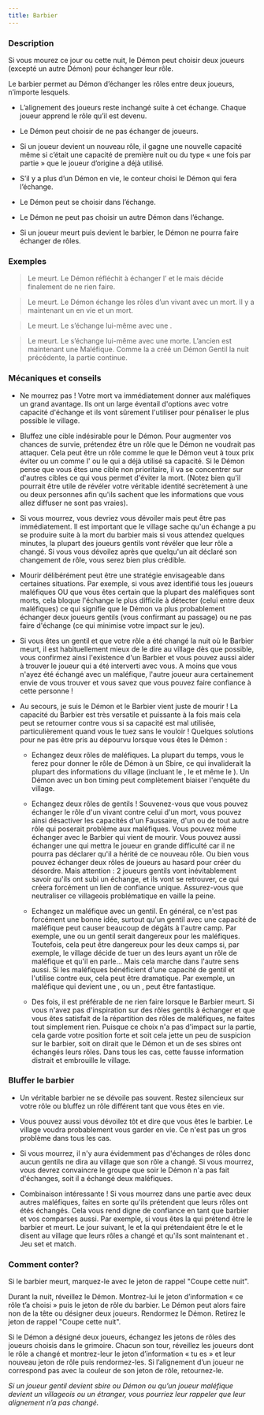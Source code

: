 ```yaml
---
title: Barbier
---
```



<Role BARBIER header />

### Description

Si vous mourez ce jour ou cette nuit, le Démon peut choisir deux joueurs (excepté un autre Démon) pour échanger leur rôle.

Le barbier permet au Démon d’échanger les rôles entre deux joueurs, n’importe lesquels.

-   L’alignement des joueurs reste inchangé suite à cet échange. Chaque joueur apprend le rôle qu’il est devenu.

-   Le Démon peut choisir de ne pas échanger de joueurs.

-   Si un joueur devient un nouveau rôle, il gagne une nouvelle capacité même si c’était une capacité de première nuit ou du type « une fois par partie » que le joueur d’origine a déjà utilisé.

-   S’il y a plus d’un Démon en vie, le conteur choisi le Démon qui fera l’échange.

-   Le Démon peut se choisir dans l’échange.

-   Le Démon ne peut pas choisir un autre Démon dans l’échange.

-   Si un joueur meurt puis devient le barbier, le Démon ne pourra faire échanger de rôles. 

### Exemples

> Le <Role BARBIER /> meurt. Le Démon réfléchit à échanger l’<Role HORLOGER /> et le <Role JONGLEUR /> mais décide finalement de ne rien faire.

> Le <Role BARBIER /> meurt. Le Démon échange les rôles d’un <Role ORACLE /> vivant avec un <Role BARBIER /> mort. Il y a maintenant un <Role BARBIER /> en vie et un <Role ORACLE /> mort.

> Le <Role BARBIER /> meurt. Le <Role VORTOX /> s’échange lui-même avec une <Role SORCIERE />.

> Le <Role BARBIER /> meurt. Le <Role VIGORMORTIS /> s’échange lui-même avec une <Role DULCINEE /> morte. L’ancien <Role VIGORMORTIS /> est maintenant une <Role DULCINEE /> Maléfique. Comme la <Role VIEILLE_CHOUETTE /> a créé un Démon Gentil la nuit précédente, la partie continue.

### Mécaniques et conseils

- Ne mourrez pas ! Votre mort va immédiatement donner aux maléfiques un grand avantage. Ils ont un large éventail d'options avec votre capacité d'échange et ils vont sûrement l'utiliser pour pénaliser le plus possible le village. 

- Bluffez une cible indésirable pour le Démon. Pour augmenter vos chances de survie, prétendez être un rôle que le Démon ne voudrait pas attaquer. Cela peut être un rôle comme le <Role SAGE /> que le Démon veut à toux prix éviter ou un comme l'<Role ARTISTE /> ou le <Role JONGLEUR /> qui a déjà utilisé sa capacité. Si le Démon pense que vous êtes une cible non prioritaire, il va se concentrer sur d'autres cibles ce qui vous permet d'éviter la mort. (Notez bien qu'il pourrait être utile de révéler votre véritable identité secrètement à une ou deux personnes afin qu'ils sachent que les informations que vous allez diffuser ne sont pas vraies). 

- Si vous mourrez, vous devriez vous dévoiler mais peut être pas immédiatement. Il est important que le village sache qu'un échange a pu se produire suite à la mort du barbier mais si vous attendez quelques minutes, la plupart des joueurs gentils  vont révéler que leur rôle a changé. Si vous vous dévoilez après que quelqu'un ait déclaré son changement de rôle, vous serez bien plus crédible. 

- Mourir délibérément peut être une stratégie envisageable dans certaines situations. Par exemple, si vous avez identifié tous les joueurs maléfiques OU que vous êtes certain que la plupart des maléfiques sont morts, cela bloque l'échange le plus difficile à détecter (celui entre deux maléfiques) ce qui signifie que le Démon va plus probablement échanger deux joueurs gentils (vous confirmant au passage) ou ne pas faire d'échange (ce qui minimise votre impact sur le jeu).

- Si vous êtes un gentil et que votre rôle a été changé la nuit où le Barbier meurt, il est habituellement mieux de le dire au village dès que possible, vous confirmez ainsi l'existence d'un Barbier et vous pouvez aussi aider à trouver le joueur qui a été interverti avec vous. A moins que vous n'ayez été échangé avec un maléfique, l'autre joueur aura certainement envie de vous trouver et vous savez que vous pouvez faire confiance à cette personne ! 

- Au secours, je suis le Démon et le Barbier vient juste de mourir ! La capacité du Barbier est très versatile et puissante à la fois mais cela peut se retourner contre vous si sa capacité est mal utilisée, particulièrement quand vous le tuez sans le vouloir ! Quelques solutions pour ne pas être pris au dépourvu lorsque vous êtes le Démon : 

    - Echangez deux rôles de maléfiques. La plupart du temps, vous le ferez pour donner le rôle de Démon à un Sbire, ce qui invaliderait la plupart des informations du village (incluant le <Role FLEURISTE />, le <Role SAVANT /> et même le <Role REVEUR />). Un Démon avec un bon timing peut complètement biaiser l'enquête du village. 

    - Echangez deux rôles de gentils ! Souvenez-vous que vous pouvez échanger le rôle d'un vivant contre celui d'un mort, vous pouvez ainsi désactiver les capacités d'un Faussaire, d'un <Role SAGE /> ou de tout autre rôle qui poserait problème aux maléfiques. Vous pouvez même échanger avec le Barbier qui vient de mourir. Vous pouvez aussi échanger une <Role BETE_DE_FOIRE /> qui mettra le joueur en grande difficulté car il ne pourra pas déclarer qu'il a hérité de ce nouveau rôle. Ou bien vous pouvez échanger deux rôles de joueurs au hasard pour créer du désordre. Mais attention : 2 joueurs gentils vont inévitablement savoir qu'ils ont subi un échange, et ils vont se retrouver, ce qui créera forcément un lien de confiance unique. Assurez-vous que neutraliser ce villageois problématique en vaille la peine. 

    - Echangez un maléfique avec un gentil. En général, ce n'est pas forcément une bonne idée, surtout qu'un gentil avec une capacité de maléfique peut causer beaucoup de dégâts à l'autre camp. Par exemple, une <Role SORCIERE /> ou un <Role MANIPULATEUR /> gentil serait dangereux pour les maléfiques. Toutefois, cela peut être dangereux pour les deux camps si, par exemple, le village décide de tuer un des leurs ayant un rôle de maléfique et qu'il en parle... Mais cela marche dans l'autre sens aussi. Si les maléfiques bénéficient d'une capacité de gentil et l'utilise contre eux, cela peut être dramatique. Par exemple, un maléfique qui devient une <Role DULCINEE />, <Role FAUSSAIRE /> ou un <Role CHARMEUR_DE_SERPENT />, peut être fantastique.

    - Des fois, il est préférable de ne rien faire lorsque le Barbier meurt. Si vous n'avez pas d'inspiration sur des rôles gentils à échanger et que vous êtes satisfait de la répartition des rôles de maléfiques, ne faites tout simplement rien. Puisque ce choix n'a pas d'impact sur la partie, cela garde votre position forte et soit cela jette un peu de suspicion sur le barbier, soit on dirait que le Démon et un de ses sbires ont échangés leurs rôles. Dans tous les cas, cette fausse information distrait et embrouille le village.

### Bluffer le barbier

- Un véritable barbier ne se dévoile pas souvent. Restez silencieux sur votre rôle ou bluffez un rôle différent tant que vous êtes en vie.

- Vous pouvez aussi vous dévoilez tôt et dire que vous êtes le barbier. Le village voudra probablement vous garder en vie. Ce n'est pas un gros problème dans tous les cas.

- Si vous mourrez, il n'y aura évidemment pas d'échanges de rôles donc aucun gentils ne dira au village que son rôle a changé. Si vous mourrez, vous devrez convaincre le groupe que soir le Démon n'a pas fait d'échanges, soit il a échangé deux maléfiques.

- Combinaison intéressante ! Si vous mourrez dans une partie avec deux autres maléfiques, faites en sorte qu'ils prétendent que leurs rôles ont étés échangés. Cela vous rend digne de confiance en tant que barbier et vos comparses aussi. Par exemple, si vous êtes la <Role SORCIERE /> qui prétend être le barbier et meurt. Le jour suivant, le <Role VIGORMORTIS /> et la <Role VIEILLE_CHOUETTE /> qui prétendaient être le <Role REVEUR /> et le <Role SAGE /> disent au village que leurs rôles a changé et qu'ils sont maintenant <Role REVEUR /> et <Role SAGE />. Jeu set et match. 

### Comment conter?

Si le barbier meurt, marquez-le avec le jeton de rappel "Coupe cette nuit".

Durant la nuit, réveillez le Démon. Montrez-lui le jeton d’information « ce rôle t’a choisi » puis le jeton de rôle du barbier. Le Démon peut alors faire non de la tête ou désigner deux joueurs. Rendormez le Démon. Retirez le jeton de rappel "Coupe cette nuit".

Si le Démon a désigné deux joueurs, échangez les jetons de rôles des joueurs choisis dans le grimoire. Chacun son tour, réveillez les joueurs dont le rôle a changé et montrez-leur le jeton d’information « tu es » et leur nouveau jeton de rôle puis rendormez-les. Si l’alignement d’un joueur ne correspond pas avec la couleur de son jeton de rôle, retournez-le. 

_Si un joueur gentil devient sbire ou Démon ou qu’un joueur maléfique devient un villageois ou un étranger, vous pourriez leur rappeler que leur alignement n’a pas changé._
